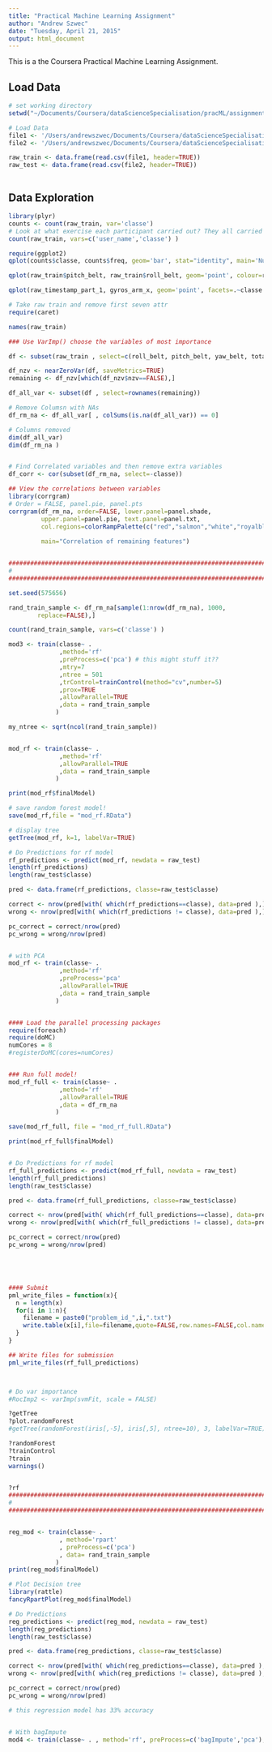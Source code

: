```yaml
---
title: "Practical Machine Learning Assignment"
author: "Andrew Szwec"
date: "Tuesday, April 21, 2015"
output: html_document
---
```


This is a the Coursera Practical Machine Learning Assignment.

## Load Data 
```r
# set working directory
setwd("~/Documents/Coursera/dataScienceSpecialisation/pracML/assignment")

# Load Data
file1 <- '/Users/andrewszwec/Documents/Coursera/dataScienceSpecialisation/pracML/assignment/pml-training.csv'
file2 <- '/Users/andrewszwec/Documents/Coursera/dataScienceSpecialisation/pracML/assignment/pml-testing.csv'

raw_train <- data.frame(read.csv(file1, header=TRUE))
raw_test <- data.frame(read.csv(file2, header=TRUE))



```

## Data Exploration

```r


library(plyr)
counts <- count(raw_train, var='classe')
# Look at what exercise each participant carried out? They all carried out each exercise
count(raw_train, vars=c('user_name','classe') )

require(ggplot2)
qplot(counts$classe, counts$freq, geom='bar', stat="identity", main='Number of Samples per Test', xlab ='Test Case', ylab='Count', fill=counts$classe)

qplot(raw_train$pitch_belt, raw_train$roll_belt, geom='point', colour=raw_train$classe )

qplot(raw_timestamp_part_1, gyros_arm_x, geom='point', facets=.~classe , data=raw_train, colour=raw_train$classe )


```



```r
# Take raw train and remove first seven attr
require(caret)

names(raw_train)

### Use VarImp() choose the variables of most importance

df <- subset(raw_train , select=c(roll_belt, pitch_belt, yaw_belt, total_accel_belt, kurtosis_roll_belt, kurtosis_picth_belt, kurtosis_yaw_belt, skewness_roll_belt, skewness_roll_belt.1, skewness_yaw_belt, max_roll_belt, max_picth_belt, max_yaw_belt, min_roll_belt, min_pitch_belt, min_yaw_belt, amplitude_roll_belt, amplitude_pitch_belt, amplitude_yaw_belt, var_total_accel_belt, avg_roll_belt, stddev_roll_belt, var_roll_belt, avg_pitch_belt, stddev_pitch_belt, var_pitch_belt, avg_yaw_belt, stddev_yaw_belt, var_yaw_belt, gyros_belt_x, gyros_belt_y, gyros_belt_z, accel_belt_x, accel_belt_y, accel_belt_z, magnet_belt_x, magnet_belt_y, magnet_belt_z, roll_arm, pitch_arm, yaw_arm, total_accel_arm, var_accel_arm, avg_roll_arm, stddev_roll_arm, var_roll_arm, avg_pitch_arm, stddev_pitch_arm, var_pitch_arm, avg_yaw_arm, stddev_yaw_arm, var_yaw_arm, gyros_arm_x, gyros_arm_y, gyros_arm_z, accel_arm_x, accel_arm_y, accel_arm_z, magnet_arm_x, magnet_arm_y, magnet_arm_z, kurtosis_roll_arm, kurtosis_picth_arm, kurtosis_yaw_arm, skewness_roll_arm, skewness_pitch_arm, skewness_yaw_arm, max_roll_arm, max_picth_arm, max_yaw_arm, min_roll_arm, min_pitch_arm, min_yaw_arm, amplitude_roll_arm, amplitude_pitch_arm, amplitude_yaw_arm, roll_dumbbell, pitch_dumbbell, yaw_dumbbell, kurtosis_roll_dumbbell, kurtosis_picth_dumbbell, kurtosis_yaw_dumbbell, skewness_roll_dumbbell, skewness_pitch_dumbbell, skewness_yaw_dumbbell, max_roll_dumbbell, max_picth_dumbbell, max_yaw_dumbbell, min_roll_dumbbell, min_pitch_dumbbell, min_yaw_dumbbell, amplitude_roll_dumbbell, amplitude_pitch_dumbbell, amplitude_yaw_dumbbell, total_accel_dumbbell, var_accel_dumbbell, avg_roll_dumbbell, stddev_roll_dumbbell, var_roll_dumbbell, avg_pitch_dumbbell, stddev_pitch_dumbbell, var_pitch_dumbbell, avg_yaw_dumbbell, stddev_yaw_dumbbell, var_yaw_dumbbell, gyros_dumbbell_x, gyros_dumbbell_y, gyros_dumbbell_z, accel_dumbbell_x, accel_dumbbell_y, accel_dumbbell_z, magnet_dumbbell_x, magnet_dumbbell_y, magnet_dumbbell_z, roll_forearm, pitch_forearm, yaw_forearm, kurtosis_roll_forearm, kurtosis_picth_forearm, kurtosis_yaw_forearm, skewness_roll_forearm, skewness_pitch_forearm, skewness_yaw_forearm, max_roll_forearm, max_picth_forearm, max_yaw_forearm, min_roll_forearm, min_pitch_forearm, min_yaw_forearm, amplitude_roll_forearm, amplitude_pitch_forearm, amplitude_yaw_forearm, total_accel_forearm, var_accel_forearm, avg_roll_forearm, stddev_roll_forearm, var_roll_forearm, avg_pitch_forearm, stddev_pitch_forearm, var_pitch_forearm, avg_yaw_forearm, stddev_yaw_forearm, var_yaw_forearm, gyros_forearm_x, gyros_forearm_y, gyros_forearm_z, accel_forearm_x, accel_forearm_y, accel_forearm_z, magnet_forearm_x, magnet_forearm_y, magnet_forearm_z, classe))

df_nzv <- nearZeroVar(df, saveMetrics=TRUE)
remaining <- df_nzv[which(df_nzv$nzv==FALSE),]

df_all_var <- subset(df , select=rownames(remaining))

# Remove Columsn with NAs
df_rm_na <- df_all_var[ , colSums(is.na(df_all_var)) == 0]

# Columns removed
dim(df_all_var)
dim(df_rm_na )


# Find Correlated variables and then remove extra variables
df_corr <- cor(subset(df_rm_na, select=-classe))

## View the correlations between variables
library(corrgram)
# Order = FALSE, panel.pie, panel.pts
corrgram(df_rm_na, order=FALSE, lower.panel=panel.shade,
         upper.panel=panel.pie, text.panel=panel.txt,
         col.regions=colorRampPalette(c("red","salmon","white","royalblue","navy")),
        
         main="Correlation of remaining features")


########################################################################################################### train model on a sample as a test
# 
##########################################################################################################

set.seed(575656)

rand_train_sample <- df_rm_na[sample(1:nrow(df_rm_na), 1000,
        replace=FALSE),]

count(rand_train_sample, vars=c('classe') )

mod3 <- train(classe~ . 
              ,method='rf'
              ,preProcess=c('pca') # this might stuff it??
              ,mtry=7
              ,ntree = 501
              ,trControl=trainControl(method="cv",number=5)
              ,prox=TRUE
              ,allowParallel=TRUE
              ,data = rand_train_sample
             )

my_ntree <- sqrt(ncol(rand_train_sample))


mod_rf <- train(classe~ . 
              ,method='rf'
              ,allowParallel=TRUE
              ,data = rand_train_sample
             )

print(mod_rf$finalModel)

# save random forest model!
save(mod_rf,file = "mod_rf.RData")

# display tree
getTree(mod_rf, k=1, labelVar=TRUE)

# Do Predictions for rf model
rf_predictions <- predict(mod_rf, newdata = raw_test)
length(rf_predictions)
length(raw_test$classe)

pred <- data.frame(rf_predictions, classe=raw_test$classe)

correct <- nrow(pred[with( which(rf_predictions==classe), data=pred ),])
wrong <- nrow(pred[with( which(rf_predictions != classe), data=pred ),])

pc_correct = correct/nrow(pred)
pc_wrong = wrong/nrow(pred)


# with PCA
mod_rf <- train(classe~ . 
              ,method='rf'
              ,preProcess='pca'
              ,allowParallel=TRUE
              ,data = rand_train_sample
             )


#### Load the parallel processing packages
require(foreach)
require(doMC)
numCores = 8
#registerDoMC(cores=numCores)


### Run full model!
mod_rf_full <- train(classe~ . 
              ,method='rf'
              ,allowParallel=TRUE
              ,data = df_rm_na
             )

save(mod_rf_full, file = "mod_rf_full.RData")

print(mod_rf_full$finalModel)


# Do Predictions for rf model
rf_full_predictions <- predict(mod_rf_full, newdata = raw_test)
length(rf_full_predictions)
length(raw_test$classe)

pred <- data.frame(rf_full_predictions, classe=raw_test$classe)

correct <- nrow(pred[with( which(rf_full_predictions==classe), data=pred ),])
wrong <- nrow(pred[with( which(rf_full_predictions != classe), data=pred ),])

pc_correct = correct/nrow(pred)
pc_wrong = wrong/nrow(pred)





#### Submit
pml_write_files = function(x){
  n = length(x)
  for(i in 1:n){
    filename = paste0("problem_id_",i,".txt")
    write.table(x[i],file=filename,quote=FALSE,row.names=FALSE,col.names=FALSE)
  }
}

## Write files for submission
pml_write_files(rf_full_predictions)



# Do var importance
#RocImp2 <- varImp(svmFit, scale = FALSE)

?getTree
?plot.randomForest
#getTree(randomForest(iris[,-5], iris[,5], ntree=10), 3, labelVar=TRUE)

?randomForest
?trainControl
?train
warnings()


?rf
########################################################################################################### Train Regression model on a sample as a test
# 
##########################################################################################################


reg_mod <- train(classe~ . 
              , method='rpart'
              , preProcess=c('pca')
              , data= rand_train_sample
             )
print(reg_mod$finalModel)

# Plot Decision tree
library(rattle)
fancyRpartPlot(reg_mod$finalModel)

# Do Predictions
reg_predictions <- predict(reg_mod, newdata = raw_test)
length(reg_predictions)
length(raw_test$classe)

pred <- data.frame(reg_predictions, classe=raw_test$classe)

correct <- nrow(pred[with( which(reg_predictions==classe), data=pred ),])
wrong <- nrow(pred[with( which(reg_predictions != classe), data=pred ),])

pc_correct = correct/nrow(pred)
pc_wrong = wrong/nrow(pred)

# this regression model has 33% accuracy


# With bagImpute
mod4 <- train(classe~ . , method='rf', preProcess=c('bagImpute','pca'), trainControl(method='oob'), data= df_rm_na[sample(1000),]) # Use bagging too! in trainControl
```


